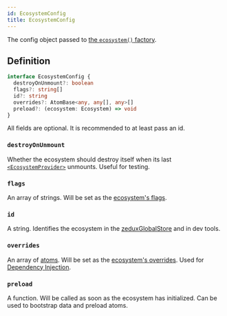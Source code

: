 ```yaml
---
id: EcosystemConfig
title: EcosystemConfig
---
```


The config object passed to [the `ecosystem()` factory](../factories/ecosystem).

## Definition

```ts
interface EcosystemConfig {
  destroyOnUnmount?: boolean
  flags?: string[]
  id?: string
  overrides?: AtomBase<any, any[], any>[]
  preload?: (ecosystem: Ecosystem) => void
}
```

All fields are optional. It is recommended to at least pass an id.

### `destroyOnUnmount`

Whether the ecosystem should destroy itself when its last [`<EcosystemProvider>`](../components/EcosystemProvider) unmounts. Useful for testing.

### `flags`

An array of strings. Will be set as the [ecosystem's flags](../classes/Ecosystem#flags).

### `id`

A string. Identifies the ecosystem in the [zeduxGlobalStore](../constants/zeduxGlobalStore) and in dev tools.

### `overrides`

An array of [atoms](../classes/Atom). Will be set as the [ecosystem's overrides](../classes/Ecosystem#overrides). Used for [Dependency Injection](../../walkthrough/dependency-injection).

### `preload`

A function. Will be called as soon as the ecosystem has initialized. Can be used to bootstrap data and preload atoms.
